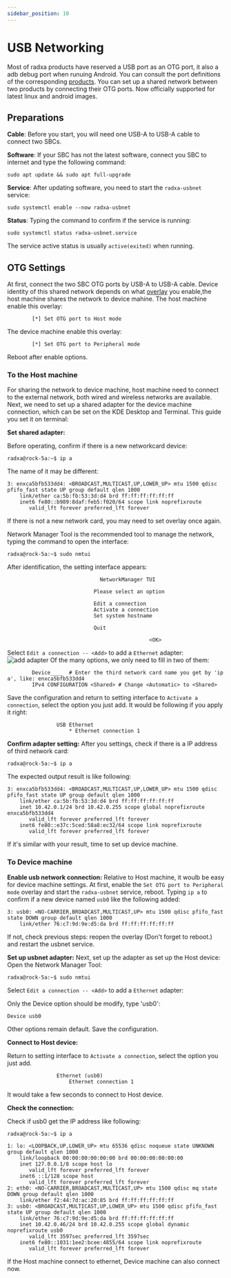 ```yaml
---
sidebar_position: 10
---
```


# USB Networking

Most of radxa products have reserved a USB port as an OTG port, it also a adb debug port when runuing Android. You can consult the port definitions of the corresponding [products](https://radxa.com/products).
You can set up a shared network between two products by connecting their OTG ports. Now officially supported for latest linux and android images.

## Preparations

**Cable**: Before you start, you will need one USB-A to USB-A cable to connect two SBCs.

**Software**: If your SBC has not the latest software, connect you SBC to internet and type the following command:

```
sudo apt update && sudo apt full-upgrade
```

**Service**: After updating software, you need to start the `radxa-usbnet` service:

```
sudo systemctl enable --now radxa-usbnet
```

**Status**: Typing the command to confirm if the service is running:

```
sudo systemctl status radxa-usbnet.service
```

The service active status is usually `active(exited)` when running.

## OTG Settings

At first, connect the two SBC OTG ports by USB-A to USB-A cable.
Device identity of this shared network depends on what [overlay](/radxa-os/rsetup/devicetree) you enable,the host machine shares the network to device mahine.
The host machine enable this overlay:

```
		[*] Set OTG port to Host mode
```

The device machine enable this overlay:

```
		[*] Set OTG port to Peripheral mode
```

Reboot after enable options.

### To the Host machine

For sharing the network to device machine, host machine need to connect to the external network, both wired and wireless networks are available.
Next, we need to set up a shared adapter for the device machine connection, which can be set on the KDE Desktop and Terminal.
This guide you set it on terminal:

**Set shared adapter:**

Before operating, confirm if there is a new networkcard device:

```
radxa@rock-5a:~$ ip a
```

The name of it may be different:

```
3: enxca5bfb533dd4: <BROADCAST,MULTICAST,UP,LOWER_UP> mtu 1500 qdisc pfifo_fast state UP group default qlen 1000
    link/ether ca:5b:fb:53:3d:d4 brd ff:ff:ff:ff:ff:ff
    inet6 fe80::b989:8daf:feb5:f020/64 scope link noprefixroute
       valid_lft forever preferred_lft forever
```

If there is not a new network card, you may need to set overlay once again.

Network Manager Tool is the recommended tool to manage the network, typing the command to open the interface:

```
radxa@rock-5a:~$ sudo nmtui
```

After identification, the setting interface appears:

```
                              NetworkManager TUI

                            Please select an option

                            Edit a connection
                            Activate a connection
                            Set system hostname

                            Quit

                                              <OK>
```

Select `Edit a connection -- <Add>` to add a `Ethernet` adapter:
![add adapter](/img/configuration/add_adapter.webp)
Of the many options, we only need to fill in two of them:

```
        Device____  # Enter the third network card name you get by 'ip a', like: enxca5bfb533dd4
        IPv4 CONFIGURATION <Shared> # Change <Automatic> to <Shared>
```

Save the configuration and return to setting interface to `Activate a connection`, select the option you just add.
It would be following if you apply it right:

```
                USB Ethernet
                    * Ethernet connection 1
```

**Confirm adapter setting:**
After you settings, check if there is a IP address of third network card:

```
radxa@rock-5a:~$ ip a
```

The expected output result is like following:

```
3: enxca5bfb533dd4: <BROADCAST,MULTICAST,UP,LOWER_UP> mtu 1500 qdisc pfifo_fast state UP group default qlen 1000
    link/ether ca:5b:fb:53:3d:d4 brd ff:ff:ff:ff:ff:ff
    inet 10.42.0.1/24 brd 10.42.0.255 scope global noprefixroute enxca5bfb533dd4
       valid_lft forever preferred_lft forever
    inet6 fe80::e37c:5ced:58a8:ec32/64 scope link noprefixroute
       valid_lft forever preferred_lft forever

```

If it's similar with your result, time to set up device machine.

### To Device machine

**Enable usb network connection:**
Relative to Host machine, it woulb be easy for device machine settings.
At first, enable the `Set OTG port to Peripheral mode` overlay and start the `radxa-usbnet` service, reboot.
Typing `ip a` to confirm if a new device named `usb0` like the following added:

```
3: usb0: <NO-CARRIER,BROADCAST,MULTICAST,UP> mtu 1500 qdisc pfifo_fast state DOWN group default qlen 1000
    link/ether 76:c7:9d:9e:d5:da brd ff:ff:ff:ff:ff:ff
```

If not, check previous steps: reopen the overlay (Don't forget to reboot.) and restart the usbnet service.

**Set up usbnet adapter:**
Next, set up the adapter as set up the Host device:
Open the Network Manager Tool:

```
radxa@rock-5a:~$ sudo nmtui
```

Select `Edit a connection -- <Add>` to add a `Ethernet` adapter:

Only the Device option should be modify, type 'usb0':

```
Device usb0
```

Other options remain default. Save the configuration.

**Connect to Host device:**

Return to setting interface to `Activate a connection`, select the option you just add.

```
                Ethernet (usb0)
                    Ethernet connection 1
```

It would take a few seconds to connect to Host device.

**Check the connection:**

Check if usb0 get the IP address like following:

```
radxa@rock-5a:~$ ip a

1: lo: <LOOPBACK,UP,LOWER_UP> mtu 65536 qdisc noqueue state UNKNOWN group default qlen 1000
    link/loopback 00:00:00:00:00:00 brd 00:00:00:00:00:00
    inet 127.0.0.1/8 scope host lo
       valid_lft forever preferred_lft forever
    inet6 ::1/128 scope host
       valid_lft forever preferred_lft forever
2: eth0: <NO-CARRIER,BROADCAST,MULTICAST,UP> mtu 1500 qdisc mq state DOWN group default qlen 1000
    link/ether f2:44:7d:ac:20:85 brd ff:ff:ff:ff:ff:ff
3: usb0: <BROADCAST,MULTICAST,UP,LOWER_UP> mtu 1500 qdisc pfifo_fast state UP group default qlen 1000
    link/ether 76:c7:9d:9e:d5:da brd ff:ff:ff:ff:ff:ff
    inet 10.42.0.46/24 brd 10.42.0.255 scope global dynamic noprefixroute usb0
       valid_lft 3597sec preferred_lft 3597sec
    inet6 fe80::1031:1ee2:bcee:4855/64 scope link noprefixroute
       valid_lft forever preferred_lft forever
```

If the Host machine connect to ethernet, Device machine can also connect now.
